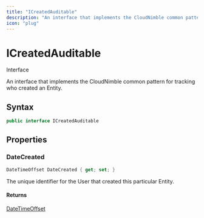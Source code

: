 ```yaml
---
title: "ICreatedAuditable"
description: "An interface that implements the CloudNimble common pattern for tracking who created an Entity."
icon: "plug"
---
```


# ICreatedAuditable

<Badge variant="outline">Interface</Badge>

An interface that implements the CloudNimble common pattern for tracking who created an Entity.

## Syntax

```csharp
public interface ICreatedAuditable
```

## Properties

### DateCreated

```csharp
DateTimeOffset DateCreated { get; set; }
```

The unique identifier for the User that created this particular Entity.

#### Returns

[DateTimeOffset](https://learn.microsoft.com/dotnet/api/system.datetimeoffset)


